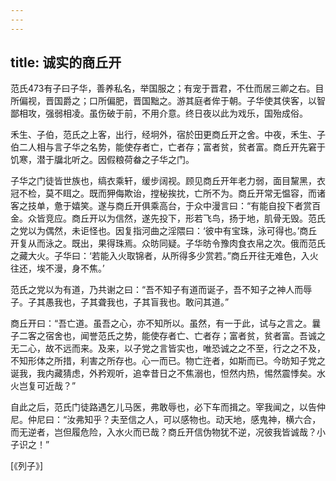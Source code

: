 ```yaml
---
---
---
```

title: 诚实的商丘开
---




范氏473有子曰子华，善养私名，举国服之；有宠于晋君，不仕而居三卿之右。目所偏视，晋国爵之；口所偏肥，晋国黜之。游其庭者侔于朝。子华使其侠客，以智鄙相攻，强弱相凌。虽伤破于前，不用介意。终日夜以此为戏乐，国殆成俗。

禾生、子伯，范氏之上客，出行，经坰外，宿於田更商丘开之舍。中夜，禾生、子伯二人相与言子华之名势，能使存者亡，亡者存；富者贫，贫者富。商丘开先窘于饥寒，潜于牖北听之。因假粮荷畚之子华之门。

子华之门徒皆世族也，缟衣乘轩，缓步阔视。顾见商丘开年老力弱，面目黧黑，衣冠不检，莫不眲之。既而狎侮欺诒，摚柲挨抌，亡所不为。商丘开常无愠容，而诸客之技单，惫于嬉笑。遂与商丘开俱乘高台，于众中漫言曰：“有能自投下者赏百金。众皆竞应。商丘开以为信然，遂先投下，形若飞鸟，扬于地，肌骨无毁。范氏之党以为偶然，未讵怪也。因复指河曲之淫隈曰：‘彼中有宝珠，泳可得也。’商丘开复从而泳之。既出，果得珠焉。众昉同疑。子华昉令豫肉食衣帛之次。俄而范氏之藏大火。子华曰：‘若能入火取锦者，从所得多少赏若。”商丘开往无难色，入火往还，埃不漫，身不焦。’

范氏之党以为有道，乃共谢之曰：“吾不知子有道而诞子，吾不知子之神人而辱子。子其愚我也，子其聋我也，子其盲我也。敢问其道。”

商丘开曰：“吾亡道。虽吾之心，亦不知所以。虽然，有一于此，试与之言之。曩子二客之宿舍也，闻誉范氏之势，能使存者亡、亡者存；富者贫，贫者富。吾诚之无二心，故不远而来。及来，以子党之言皆实也，唯恐诚之之不至，行之之不及，不知形体之所措，利害之所存也。心一而已。物亡迕者，如斯而已。今昉知子党之诞我，我内藏猜虑，外矜观听，追幸昔日之不焦溺也，怛然内热，惕然震悸矣。水火岂复可近哉？”

自此之后，范氏门徒路遇乞儿马医，弗敢辱也，必下车而揖之。宰我闻之，以告仲尼。仲尼曰：“汝弗知乎？夫至信之人，可以感物也。动天地，感鬼神，横六合，而无逆者，岂但履危险，入水火而已哉？商丘开信伪物犹不逆，况彼我皆诚哉？小子识之！”

[《列子》]